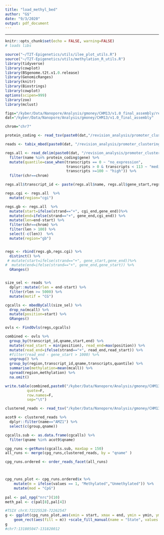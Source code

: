 ```yaml
---
title: "load_methyl_bed"
author: "G$"
date: "9/3/2020"
output: pdf_document
---
```


---
```r
knitr::opts_chunk$set(echo = FALSE, warning=FALSE)
# loads libs 

source("~/T2T-Epigenetics/utils/ilee_plot_utils.R")
source("~/T2T-Epigenetics/utils/methylation_R_utils.R")
library(tidyverse)
library(cowplot)
library(BSgenome.t2t.v1.0.release)
library(GenomicRanges)
library(knitr)
library(Biostrings)
library(cowplot)
options(scipen=999)
library(zoo)
library(mclust)
```

```r
figs="/kyber/Data/Nanopore/Analysis/gmoney/CHM13/v1.0_final_assembly/revision_analysis/promoter_clustering/figures"
dat="/kyber/Data/Nanopore/Analysis/gmoney/CHM13/v1.0_final_assembly"

```

```r
chrom="chr7"

protein_coding <- read_tsv(paste0(dat,"/revision_analysis/promoter_clustering/mitchell_merged_bed/protein_coding_names.txt"),col_names="gene")

reads <- tabix_mbed(paste0(dat, "/revision_analysis/promoter_clustering/", chrom, "/", chrom, ".chm13_v1.MethylBed.bed"),extcol = "motif",by = "read") 

regs.all <- read_delim(paste0(dat, "/revision_analysis/promoter_clustering/mitchell_merged_bed/chm13_v1_tss.CGI_ntranscripts_intersections.bed"), col_names=c("chr","start","end","strand","name","gene_start","gene_end", "transcripts", "cgi_chr","cgi_start","cgi_end"),delim="\t")  %>%
  filter(name %in% protein_coding$gene) %>%
  mutate(quantile=case_when(transcripts == 0 ~ "no_expression", 
                            transcripts > 0 & transcripts < 113 ~ "medium",
                            transcripts >=100 ~ "high")) %>%
  filter(chr==chrom) 

regs.all$transcript_id <- paste(regs.all$name, regs.all$gene_start,regs.all$gene_end,sep=":")

regs.cgi <- regs.all  %>%
  mutate(region="cgi") 

regs.gb <- regs.all  %>%
  mutate(start=ifelse(strand=="+", cgi_end,gene_end))%>%
  mutate(end=ifelse(strand=="+", gene_end,cgi_end)) %>%
  mutate(len=end-start) %>%
  filter(chr==chrom) %>%
  filter(len > 100) %>%
  select(-c(len))  %>%
  mutate(region="gb")


regs <- rbind(regs.gb,regs.cgi) %>%
  distinct() %>%
 # mutate(start=ifelse(strand=="+", gene_start,gene_end))%>%
#  mutate(end=ifelse(strand=="+", gene_end,gene_start)) %>%
  GRanges()


size_sel <- reads %>%
  dplyr::mutate(rlen = end-start) %>%
  filter(rlen >= 5000) %>%
  mutate(motif = "CG")

cgcalls <- mbedByCall(size_sel) %>%
  drop_na(mcall) %>%
  mutate(position=start) %>%
  GRanges()

ovls <- FindOvls(regs,cgcalls) 

combined <- ovls %>%
  group_by(transcript_id,qname,start,end) %>%
  mutate(read_start = min(position), read_end=max(position)) %>%
  mutate(read_end=ifelse(strand=="+", read_end,read_start)) %>%
  #filter(read_end - gene_start > 1000) %>%
  ungroup() %>%
  group_by(region,transcript_id,qname,transcripts,quantile) %>%
  summarise(methylation=mean(mcall)) %>%
  spread(region,methylation) %>%
  na.omit()

write.table(combined,paste0("/kyber/Data/Nanopore/Analysis/gmoney/CHM13/v1.0_final_assembly/revision_analysis/promoter_clustering/", chrom, "/CGI_GeneBody_SingleRead_methylation1kbGB.tsv"),
          quote=F,
          row.names=F,
          sep="\t")


```


```r

clustered_reads <- read_tsv("/kyber/Data/Nanopore/Analysis/gmoney/CHM13/v1.0_final_assembly/revision_analysis/promoter_clustering/ClusteredReads_chr7_proteinCoding.tsv")

acot9 <- clustered_reads %>%
  dplyr::filter(name=="AMZ1") %>%
  select(c(group,qname))

cgcalls.sub <- as.data.frame(cgcalls) %>%
  filter(qname %in% acot9$qname)

cpg_runs <-getRuns(cgcalls.sub, maxGap = 150)
all_runs <- merge(cpg_runs,clustered_reads, by = "qname" )

cpg_runs.ordered <- order_reads_facet(all_runs)



cpg_runs_plot <- cpg_runs.ordered$x %>%
    mutate(m = ifelse(values == 1, "Methylated","Unmethylated")) %>%
    mutate(mod = "CpG")
  
pal <- pal_npg("nrc")(10)
meth_pal <- c(pal[8],pal[4]) 

#TSIX chrX:72225528-72262547
g <- ggplot(cpg_runs_plot,aes(xmin = start, xmax = end, ymin = ymin, ymax = ymax))+ geom_rect(data = cpg_runs.ordered$bounds, fill = "grey80")+ 
    geom_rect(aes(fill = m)) +scale_fill_manual(name = "State", values = meth_pal)+theme_classic()+facet_wrap(~group,nrow=1)+theme(legend.position = "bottom")+ theme(axis.text.y = element_blank(), axis.ticks.y = element_blank(), panel.spacing = unit(2, "lines"))+coord_cartesian(xlim=c(2793039, 2878673))#+geom_vline(xintercept = c(72253968,72286070), linetype = "dotted")#+geom_vline(xintercept = c(72225528,72262547), linetype = "dotted")+coord_cartesian(xlim=c(23284668, 23350090))
g
#chr7:131805047-131820012
```


